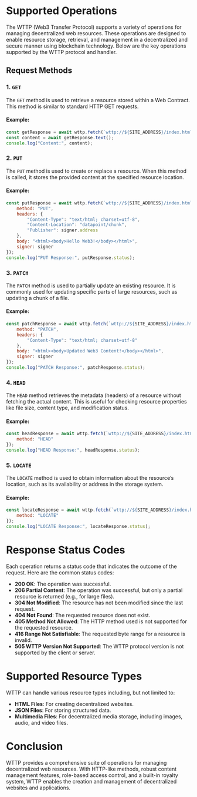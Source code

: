 # Supported Operations

The WTTP (Web3 Transfer Protocol) supports a variety of operations for managing decentralized web resources. These operations are designed to enable resource storage, retrieval, and management in a decentralized and secure manner using blockchain technology. Below are the key operations supported by the WTTP protocol and handler.

## Request Methods

### 1. `GET`
The `GET` method is used to retrieve a resource stored within a Web Contract. This method is similar to standard HTTP GET requests.

#### Example:
```javascript
const getResponse = await wttp.fetch(`wttp://${SITE_ADDRESS}/index.html`);
const content = await getResponse.text();
console.log("Content:", content);

```

### 2. `PUT`

The `PUT` method is used to create or replace a resource. When this method is called, it stores the provided content at the specified resource location.

#### Example:
```javascript
const putResponse = await wttp.fetch(`wttp://${SITE_ADDRESS}/index.html`, {
    method: "PUT",
    headers: {
        "Content-Type": "text/html; charset=utf-8",
        "Content-Location": "datapoint/chunk",
        "Publisher": signer.address
    },
    body: "<html><body>Hello Web3!</body></html>",
    signer: signer
});
console.log("PUT Response:", putResponse.status);


```

### 3. `PATCH`

The `PATCH` method is used to partially update an existing resource. It is commonly used for updating specific parts of large resources, such as updating a chunk of a file.

#### Example:
```javascript
const patchResponse = await wttp.fetch(`wttp://${SITE_ADDRESS}/index.html`, {
    method: "PATCH",
    headers: {
        "Content-Type": "text/html; charset=utf-8"
    },
    body: "<html><body>Updated Web3 Content!</body></html>",
    signer: signer
});
console.log("PATCH Response:", patchResponse.status);

```

### 4. `HEAD`

The `HEAD` method retrieves the metadata (headers) of a resource without fetching the actual content. This is useful for checking resource properties like file size, content type, and modification status.

#### Example:
```javascript
const headResponse = await wttp.fetch(`wttp://${SITE_ADDRESS}/index.html`, {
    method: "HEAD"
});
console.log("HEAD Response:", headResponse.status);

```

### 5. `LOCATE`

The `LOCATE` method is used to obtain information about the resource’s location, such as its availability or address in the storage system.

#### Example:
```javascript
const locateResponse = await wttp.fetch(`wttp://${SITE_ADDRESS}/index.html`, {
    method: "LOCATE"
});
console.log("LOCATE Response:", locateResponse.status);


```

# Response Status Codes

Each operation returns a status code that indicates the outcome of the request. Here are the common status codes:

- **200 OK**: The operation was successful.
- **206 Partial Content**: The operation was successful, but only a partial resource is returned (e.g., for large files).
- **304 Not Modified**: The resource has not been modified since the last request.
- **404 Not Found**: The requested resource does not exist.
- **405 Method Not Allowed**: The HTTP method used is not supported for the requested resource.
- **416 Range Not Satisfiable**: The requested byte range for a resource is invalid.
- **505 WTTP Version Not Supported**: The WTTP protocol version is not supported by the client or server.

# Supported Resource Types

WTTP can handle various resource types including, but not limited to:

- **HTML Files**: For creating decentralized websites.
- **JSON Files**: For storing structured data.
- **Multimedia Files**: For decentralized media storage, including images, audio, and video files.

# Conclusion

WTTP provides a comprehensive suite of operations for managing decentralized web resources. With HTTP-like methods, robust content management features, role-based access control, and a built-in royalty system, WTTP enables the creation and management of decentralized websites and applications.